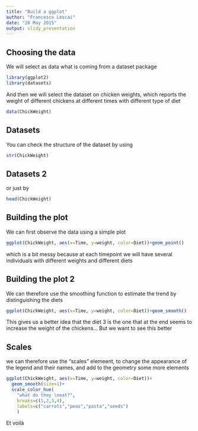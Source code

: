 ```yaml
---
title: "Build a ggplot"
author: "Francesco Lescai"
date: "28 May 2015"
output: slidy_presentation
---
```


## Choosing the data

We will select as data what is coming from a dataset package

```r
library(ggplot2)
library(datasets)
```

And then we will select the dataset on chicken weights, which reports the weight of different chickens at different times with different type of diet

```r
data(ChickWeight)
```


## Datasets

You can check the structure of the dataset by using

```r
str(ChickWeight)
```


## Datasets 2

or just by 

```r
head(ChickWeight)
```


## Building the plot

We can first observe the data using a simple plot

```r
ggplot(ChickWeight, aes(x=Time, y=weight, color=Diet))+geom_point()
```

which is a bit messy because at each timepoint we will have several individuals with different weights and different diets


## Building the plot 2

We can therefore use the smoothing function to estimate the trend by distinguishing the diets

```r
ggplot(ChickWeight, aes(x=Time, y=weight, color=Diet))+geom_smooth()
```

This gives us a better idea that the diet 3 is the one that at the end seems to increase the weight of the chickens...
But we want to see this better

## Scales
we can therefore use the "scales" elemeent, to change the appearance of the legend and their names, and add to the geometry some more elements

```r
ggplot(ChickWeight, aes(x=Time, y=weight, color=Diet))+
  geom_smooth(size=1)+
  scale_color_hue(
    "what do they \neat?", 
    breaks=c(1,2,3,4), 
    labels=c("carrots","peas","pasta","seeds")
    )
```

Et voilà
